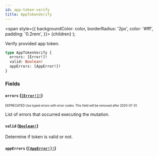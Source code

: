 ```yaml
---
id: app-token-verify
title: AppTokenVerify
---
```


<span
style={{
      backgroundColor: color,
      borderRadius: '2px',
      color: '#fff',
      padding: '0.2rem',
    }}>
{children}
</span>
);

Verify provided app token.

```graphql
type AppTokenVerify {
  errors: [Error!]!
  valid: Boolean!
  appErrors: [AppError!]!
}
```

### Fields

#### `errors` ([`[Error!]!`](/api-reference/objects/error.mdx))

<sub><sup><Tag color="#ffba00">DEPRECATED</Tag> Use typed errors with error codes. This field will be removed after 2020-07-31.</sup></sub>

List of errors that occurred executing the mutation.

#### `valid` ([`Boolean!`](/api-reference/scalars/boolean.mdx))

Determine if token is valid or not.

#### `appErrors` ([`[AppError!]!`](/api-reference/objects/app-error.mdx))
